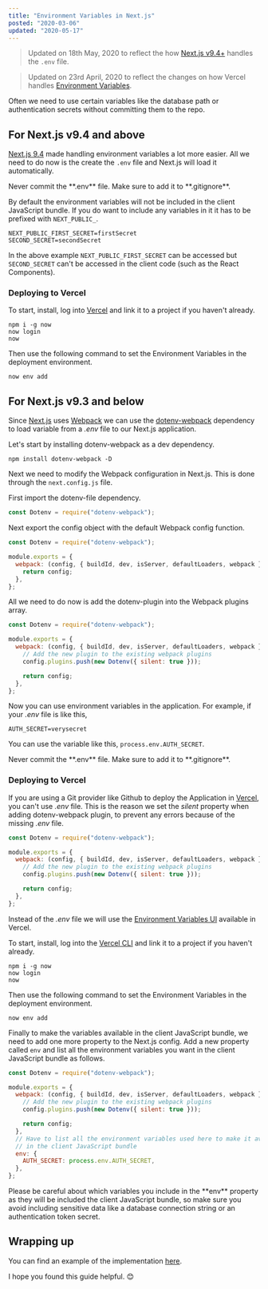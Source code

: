 ```yaml
---
title: "Environment Variables in Next.js"
posted: "2020-03-06"
updated: "2020-05-17"
---
```


> Updated on 18th May, 2020 to reflect the how [Next.js v9.4+](https://nextjs.org/blog/next-9-4#new-environment-variables-support "New Environment Variables Support") handles the `.env` file.

> Updated on 23rd April, 2020 to reflect the changes on how Vercel handles [Environment Variables](https://vercel.com/blog/environment-variables-ui).

Often we need to use certain variables like the database path or authentication secrets without committing them to the repo.

## For Next.js v9.4 and above

[Next.js 9.4](https://nextjs.org/blog/next-9-4) made handling environment variables a lot more easier. All we need to do now is the create the `.env` file and Next.js will load it automatically.

<Callout type="warn">
  Never commit the **.env** file. Make sure to add it to **.gitignore**.
</Callout>

By default the environment variables will not be included in the client JavaScript bundle. If you do want to include any variables in it it has to be prefixed with `NEXT_PUBLIC_`.

```text title=".env"
NEXT_PUBLIC_FIRST_SECRET=firstSecret
SECOND_SECRET=secondSecret
```

In the above example `NEXT_PUBLIC_FIRST_SECRET` can be accessed but `SECOND_SECRET` can't be accessed in the client code (such as the React Components).

### Deploying to Vercel

To start, install, log into [Vercel](https://vercel.com/download) and link it to a project if you haven't already.

```shell
npm i -g now
now login
now
```

Then use the following command to set the Environment Variables in the deployment environment.

```shell
now env add
```

## For Next.js v9.3 and below

Since [Next.js](https://nextjs.org/ "Next.js") uses [Webpack](https://webpack.js.org/ "Webpack") we can use the [dotenv-webpack](https://www.npmjs.com/package/dotenv-webpack) dependency to load variable from a _.env_ file to our Next.js application.

Let's start by installing dotenv-webpack as a dev dependency.

```shell
npm install dotenv-webpack -D
```

Next we need to modify the Webpack configuration in Next.js. This is done through the `next.config.js` file.

First import the dotenv-file dependency.

```javascript title="next.config.js"
const Dotenv = require("dotenv-webpack");
```

Next export the config object with the default Webpack config function.

```javascript title="next.config.js" {3-7}
const Dotenv = require("dotenv-webpack");

module.exports = {
  webpack: (config, { buildId, dev, isServer, defaultLoaders, webpack }) => {
    return config;
  },
};
```

All we need to do now is add the dotenv-plugin into the Webpack plugins array.

```javascript title="next.config.js" {5-6}
const Dotenv = require("dotenv-webpack");

module.exports = {
  webpack: (config, { buildId, dev, isServer, defaultLoaders, webpack }) => {
    // Add the new plugin to the existing webpack plugins
    config.plugins.push(new Dotenv({ silent: true }));

    return config;
  },
};
```

Now you can use environment variables in the application. For example, if your _.env_ file is like this,

```text title=".env"
AUTH_SECRET=verysecret
```

You can use the variable like this, `process.env.AUTH_SECRET`.

<Callout type="warn">
  Never commit the **.env** file. Make sure to add it to **.gitignore**.
</Callout>

### Deploying to Vercel

If you are using a Git provider like Github to deploy the Application in [Vercel](https://vercel.com/home), you can't use _.env_ file. This is the reason we set the _silent_ property when adding dotenv-webpack plugin, to prevent any errors because of the missing _.env_ file.

```javascript title="next.config.js" {6}
const Dotenv = require("dotenv-webpack");

module.exports = {
  webpack: (config, { buildId, dev, isServer, defaultLoaders, webpack }) => {
    // Add the new plugin to the existing webpack plugins
    config.plugins.push(new Dotenv({ silent: true }));

    return config;
  },
};
```

Instead of the _.env_ file we will use the [Environment Variables UI](https://vercel.com/blog/environment-variables-ui) available in Vercel.

To start, install, log into the [Vercel CLI](https://vercel.com/download) and link it to a project if you haven't already.

```shell
npm i -g now
now login
now
```

Then use the following command to set the Environment Variables in the deployment environment.

```shell
now env add
```

Finally to make the variables available in the client JavaScript bundle, we need to add one more property to the Next.js config. Add a new property called `env` and list all the environment variables you want in the client JavaScript bundle as follows.

```javascript title="next.config.js" {10-14}
const Dotenv = require("dotenv-webpack");

module.exports = {
  webpack: (config, { buildId, dev, isServer, defaultLoaders, webpack }) => {
    // Add the new plugin to the existing webpack plugins
    config.plugins.push(new Dotenv({ silent: true }));

    return config;
  },
  // Have to list all the environment variables used here to make it available
  // in the client JavaScript bundle
  env: {
    AUTH_SECRET: process.env.AUTH_SECRET,
  },
};
```

<Callout type="warn">
  Please be careful about which variables you include in the **env** property as
  they will be included the client JavaScript bundle, so make sure you avoid
  including sensitive data like a database connection string or an
  authentication token secret.
</Callout>

## Wrapping up

You can find an example of the implementation [here](https://github.com/akhila-ariyachandra/next-env-test).

I hope you found this guide helpful. 😊
